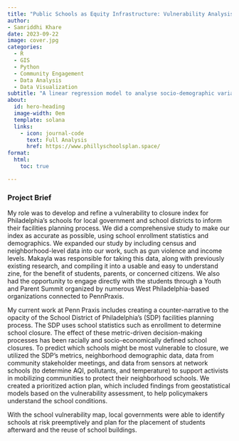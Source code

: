 ```yaml
---
title: "Public Schools as Equity Infrastructure: Vulnerability Analysis"
author:
- Samriddhi Khare
date: 2023-09-22
image: cover.jpg
categories:
  - R
  - GIS
  - Python
  - Community Engagement 
  - Data Analysis
  - Data Visualization
subtitle: "A linear regression model to analyse socio-demographic variables across TOD and non-TOD tracts."
about:
  id: hero-heading
  image-width: 0em
  template: solana
  links:
    - icon: journal-code
      text: Full Analysis
      href: https://www.phillyschoolsplan.space/
format:
  html:
    toc: true

---
```


### Project Brief

My role was to develop and refine a vulnerability to closure index for Philadelphia’s schools for local government and school districts to inform their facilities planning process. We did a comprehensive study to make our index as accurate as possible, using school enrollment statistics and demographics. We expanded our study by including census and neighborhood-level data into our work, such as gun violence and income levels. Makayla was responsible for taking this data, along with previously existing research, and compiling it into a usable and easy to understand zine, for the benefit of students, parents, or concerned citizens. We also had the opportunity to engage directly with the students through a Youth and Parent Summit organized by numerous West Philadelphia-based organizations connected to PennPraxis.  

My current work at Penn Praxis includes creating a counter-narrative to the opacity of the School District of Philadelphia's (SDP) facilities planning process. The SDP uses school statistics such as enrollment to determine school closure. The effect of these metric-driven decision-making processes has been racially and socio-economically defined school closures. To predict which schools might be most vulnerable to closure, we utilized the SDP’s metrics, neighborhood demographic data, data from community stakeholder meetings, and data from sensors at network schools (to determine AQI, pollutants, and temperature) to support activists in mobilizing communities to protect their neighborhood schools. We created a prioritized action plan, which included findings from geostatistical 
models based on the vulnerability assessment, to help policymakers understand the school conditions. 

With the school vulnerability map, local governments were able to identify schools at risk preemptively 
and plan for the placement of students afterward and the reuse of school buildings. 
